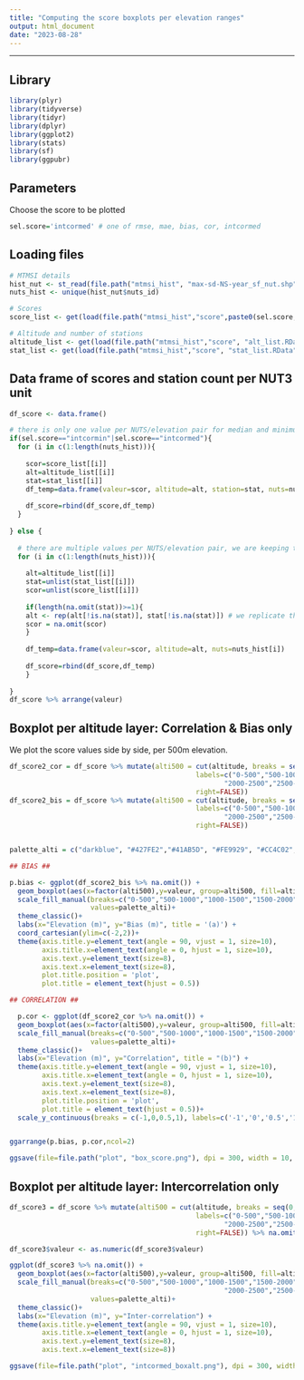 ```yaml
---
title: "Computing the score boxplots per elevation ranges"
output: html_document
date: "2023-08-28"
---
```


---

## Library

```r

library(plyr)
library(tidyverse)
library(tidyr)
library(dplyr)
library(ggplot2)
library(stats)
library(sf)
library(ggpubr)

```

## Parameters
Choose the score to be plotted

```r

sel.score='intcormed' # one of rmse, mae, bias, cor, intcormed

```

## Loading files

```r

# MTMSI details
hist_nut <- st_read(file.path("mtmsi_hist", "max-sd-NS-year_sf_nut.shp")) # dataframe with dates
nuts_hist <- unique(hist_nut$nuts_id)

# Scores
score_list <- get(load(file.path("mtmsi_hist","score",paste0(sel.score,"_list.RData")))) # valeur par altitude pour chaque nuts

# Altitude and number of stations
altitude_list <- get(load(file.path("mtmsi_hist","score", "alt_list.RData"))) # valeur d'altitudes par nuts
stat_list <- get(load(file.path("mtmsi_hist","score", "stat_list.RData"))) # nb stations par altitude par nuts (nested list)

```

## Data frame of scores and station count per NUT3 unit

```r

df_score <- data.frame()

# there is only one value per NUTS/elevation pair for median and minimum intercorrelation
if(sel.score=="intcormin"|sel.score=="intcormed"){
  for (i in c(1:length(nuts_hist))){
    
    scor=score_list[[i]]
    alt=altitude_list[[i]]
    stat=stat_list[[i]]
    df_temp=data.frame(valeur=scor, altitude=alt, station=stat, nuts=nuts_hist[i])
  
    df_score=rbind(df_score,df_temp)
  }
  
} else {
  
  # there are multiple values per NUTS/elevation pair, we are keeping them all
  for (i in c(1:length(nuts_hist))){
    
    alt=altitude_list[[i]]
    stat=unlist(stat_list[[i]])
    scor=unlist(score_list[[i]])
    
    if(length(na.omit(stat))>=1){
    alt <- rep(alt[!is.na(stat)], stat[!is.na(stat)]) # we replicate the altitude values as there are mutliple score values
    scor = na.omit(scor)
    }
    
    df_temp=data.frame(valeur=scor, altitude=alt, nuts=nuts_hist[i])
    
    df_score=rbind(df_score,df_temp)
    } 
  
}
df_score %>% arrange(valeur)

```

## Boxplot per altitude layer: Correlation & Bias only
We plot the score values side by side, per 500m elevation.

```r

df_score2_cor = df_score %>% mutate(alti500 = cut(altitude, breaks = seq(0,3500,500), 
                                              labels=c("0-500","500-1000","1000-1500","1500-2000",
                                                     "2000-2500","2500-3000","3000-3500"), 
                                              right=FALSE)) 
df_score2_bis = df_score %>% mutate(alti500 = cut(altitude, breaks = seq(0,3500,500), 
                                              labels=c("0-500","500-1000","1000-1500","1500-2000",
                                                     "2000-2500","2500-3000","3000-3500"), 
                                              right=FALSE)) 


palette_alti = c("darkblue", "#427FE2","#41AB5D", "#FE9929", "#CC4C02", "#662506", "grey")

## BIAS ##

p.bias <- ggplot(df_score2_bis %>% na.omit()) + 
  geom_boxplot(aes(x=factor(alti500),y=valeur, group=alti500, fill=alti500), show.legend = FALSE, alpha=0.5) + # set metric
  scale_fill_manual(breaks=c("0-500","500-1000","1000-1500","1500-2000", "2000-2500","2500-3000","3000-3500"),
                    values=palette_alti)+
  theme_classic()+
  labs(x="Elevation (m)", y="Bias (m)", title = '(a)') + 
  coord_cartesian(ylim=c(-2,2))+
  theme(axis.title.y=element_text(angle = 90, vjust = 1, size=10), 
        axis.title.x=element_text(angle = 0, hjust = 1, size=10),
        axis.text.y=element_text(size=8),
        axis.text.x=element_text(size=8),
        plot.title.position = 'plot',
        plot.title = element_text(hjust = 0.5))

## CORRELATION ##

  p.cor <- ggplot(df_score2_cor %>% na.omit()) + 
  geom_boxplot(aes(x=factor(alti500),y=valeur, group=alti500, fill=alti500), show.legend = FALSE, alpha=0.5) + # set metric
  scale_fill_manual(breaks=c("0-500","500-1000","1000-1500","1500-2000","2000-2500","2500-3000","3000-3500"), 
                    values=palette_alti)+
  theme_classic()+
  labs(x="Elevation (m)", y="Correlation", title = "(b)") + 
  theme(axis.title.y=element_text(angle = 90, vjust = 1, size=10), 
        axis.title.x=element_text(angle = 0, hjust = 1, size=10),
        axis.text.y=element_text(size=8),
        axis.text.x=element_text(size=8),
        plot.title.position = 'plot',
        plot.title = element_text(hjust = 0.5))+
  scale_y_continuous(breaks = c(-1,0,0.5,1), labels=c('-1','0','0.5','1'))


ggarrange(p.bias, p.cor,ncol=2)

ggsave(file=file.path("plot", "box_score.png"), dpi = 300, width = 10, height = 5)

```

## Boxplot per altitude layer: Intercorrelation only

```r

df_score3 = df_score %>% mutate(alti500 = cut(altitude, breaks = seq(0,3500,500), 
                                              labels=c("0-500","500-1000","1000-1500","1500-2000",
                                                     "2000-2500","2500-3000","3000-3500"), 
                                              right=FALSE)) %>% na.omit() %>% filter(valeur!="single")

df_score3$valeur <- as.numeric(df_score3$valeur)

ggplot(df_score3 %>% na.omit()) + 
  geom_boxplot(aes(x=factor(alti500),y=valeur, group=alti500, fill=alti500), show.legend = FALSE, alpha=0.5) + # set metric
  scale_fill_manual(breaks=c("0-500","500-1000","1000-1500","1500-2000",
                                                     "2000-2500","2500-3000","3000-3500"),
                    values=palette_alti)+
  theme_classic()+
  labs(x="Elevation (m)", y="Inter-correlation") + 
  theme(axis.title.y=element_text(angle = 90, vjust = 1, size=10), 
        axis.title.x=element_text(angle = 0, hjust = 1, size=10),
        axis.text.y=element_text(size=8),
        axis.text.x=element_text(size=8))

ggsave(file=file.path("plot", "intcormed_boxalt.png"), dpi = 300, width = 8, height = 5)

```

